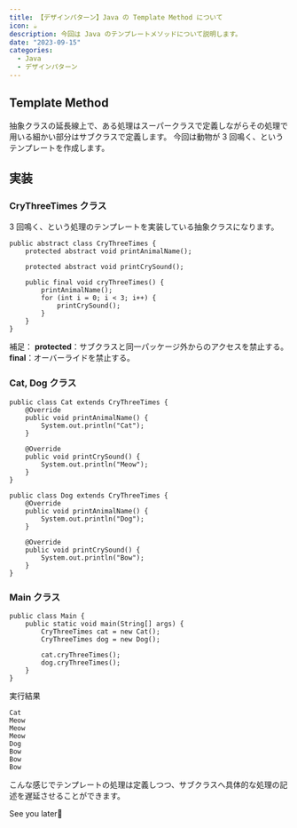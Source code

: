 ```yaml
---
title: 【デザインパターン】Java の Template Method について
icon: ☕️
description: 今回は Java のテンプレートメソッドについて説明します。
date: "2023-09-15"
categories:
  - Java
  - デザインパターン
---
```

## Template Method

抽象クラスの延長線上で、ある処理はスーパークラスで定義しながらその処理で用いる細かい部分はサブクラスで定義します。
今回は動物が 3 回鳴く、というテンプレートを作成します。

## 実装

### CryThreeTimes クラス

3 回鳴く、という処理のテンプレートを実装している抽象クラスになります。

```java:java
public abstract class CryThreeTimes {
    protected abstract void printAnimalName();

    protected abstract void printCrySound();

    public final void cryThreeTimes() {
        printAnimalName();
        for (int i = 0; i < 3; i++) {
            printCrySound();
        }
    }
}
```

補足：
**protected**：サブクラスと同一パッケージ外からのアクセスを禁止する。
**final**：オーバーライドを禁止する。

### Cat, Dog クラス

```java:java
public class Cat extends CryThreeTimes {
    @Override
    public void printAnimalName() {
        System.out.println("Cat");
    }

    @Override
    public void printCrySound() {
        System.out.println("Meow");
    }
}
```

```java:java
public class Dog extends CryThreeTimes {
    @Override
    public void printAnimalName() {
        System.out.println("Dog");
    }

    @Override
    public void printCrySound() {
        System.out.println("Bow");
    }
}
```

### Main クラス

```java:java
public class Main {
    public static void main(String[] args) {
        CryThreeTimes cat = new Cat();
        CryThreeTimes dog = new Dog();

        cat.cryThreeTimes();
        dog.cryThreeTimes();
    }
}
```

実行結果

```
Cat
Meow
Meow
Meow
Dog
Bow
Bow
Bow
```

こんな感じでテンプレートの処理は定義しつつ、サブクラスへ具体的な処理の記述を遅延させることができます。

See you later👋
